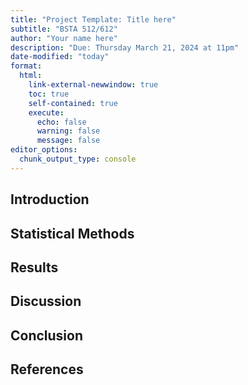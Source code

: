 ```yaml
---
title: "Project Template: Title here"
subtitle: "BSTA 512/612"
author: "Your name here"
description: "Due: Thursday March 21, 2024 at 11pm"
date-modified: "today"
format: 
  html:
    link-external-newwindow: true
    toc: true
    self-contained: true
    execute:
      echo: false
      warning: false
      message: false
editor_options: 
  chunk_output_type: console
---
```


## Introduction

## Statistical Methods

## Results

## Discussion

## Conclusion

## References
